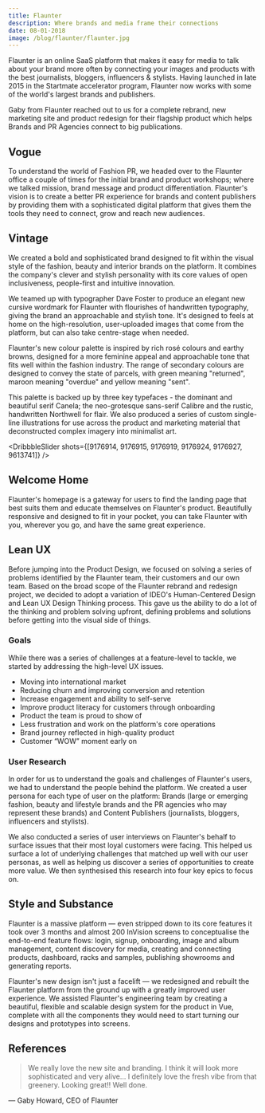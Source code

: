 ```yaml
---
title: Flaunter
description: Where brands and media frame their connections
date: 08-01-2018
image: /blog/flaunter/flaunter.jpg
---
```


Flaunter is an online SaaS platform that makes it easy for media to talk about your brand more often by connecting your images and products with the best journalists, bloggers, influencers & stylists. Having launched in late 2015 in the Startmate accelerator program, Flaunter now works with some of the world's largest brands and publishers.

Gaby from Flaunter reached out to us for a complete rebrand, new marketing site and product redesign for their flagship product which helps Brands and PR Agencies connect to big publications.

## Vogue

To understand the world of Fashion PR, we headed over to the Flaunter office a couple of times for the initial brand and product workshops; where we talked mission, brand message and product differentiation. Flaunter's vision is to create a better PR experience for brands and content publishers by providing them with a sophisticated digital platform that gives them the tools they need to connect, grow and reach new audiences.

## Vintage

We created a bold and sophisticated brand designed to fit within the visual style of the fashion, beauty and interior brands on the platform. It combines the company's clever and stylish personality with its core values of open inclusiveness, people-first and intuitive innovation.

We teamed up with typographer Dave Foster to produce an elegant new cursive wordmark for Flaunter with flourishes of handwritten typography, giving the brand an approachable and stylish tone. It's designed to feels at home on the high-resolution, user-uploaded images that come from the platform, but can also take centre-stage when needed.

Flaunter's new colour palette is inspired by rich rosé colours and earthy browns, designed for a more feminine appeal and approachable tone that fits well within the fashion industry. The range of secondary colours are designed to convey the state of parcels, with green meaning "returned", maroon meaning "overdue" and yellow meaning "sent".

This palette is backed up by three key typefaces - the dominant and beautiful serif Canela; the neo-grotesque sans-serif Calibre and the rustic, handwritten Northwell for flair. We also produced a series of custom single-line illustrations for use across the product and marketing material that deconstructed complex imagery into minimalist art.

<DribbbleSlider
  shots={[9176914, 9176915, 9176919, 9176924, 9176927, 9613741]}
/>

## Welcome Home

Flaunter's homepage is a gateway for users to find the landing page that best suits them and educate themselves on Flaunter's product. Beautifully responsive and designed to fit in your pocket, you can take Flaunter with you, wherever you go, and have the same great experience.

## Lean UX

Before jumping into the Product Design, we focused on solving a series of problems identified by the Flaunter team, their customers and our own team. Based on the broad scope of the Flaunter rebrand and redesign project, we decided to adopt a variation of IDEO's Human-Centered Design and Lean UX Design Thinking process. This gave us the ability to do a lot of the thinking and problem solving upfront, defining problems and solutions before getting into the visual side of things.

### Goals

While there was a series of challenges at a feature-level to tackle, we started by addressing the high-level UX issues.

- Moving into international market
- Reducing churn and improving conversion and retention
- Increase engagement and ability to self-serve
- Improve product literacy for customers through onboarding
- Product the team is proud to show of
- Less frustration and work on the platform's core operations
- Brand journey reflected in high-quality product
- Customer “WOW” moment early on

### User Research

In order for us to understand the goals and challenges of Flaunter's users, we had to understand the people behind the platform. We created a user persona for each type of user on the platform: Brands (large or emerging fashion, beauty and lifestyle brands and the PR agencies who may represent these brands) and Content Publishers (journalists, bloggers, influencers and stylists).

We also conducted a series of user interviews on Flaunter's behalf to surface issues that their most loyal customers were facing. This helped us surface a lot of underlying challenges that matched up well with our user personas, as well as helping us discover a series of opportunities to create more value. We then synthesised this research into four key epics to focus on.

## Style and Substance

Flaunter is a massive platform — even stripped down to its core features it took over 3 months and almost 200 InVision screens to conceptualise the end-to-end feature flows: login, signup, onboarding, image and album management, content discovery for media, creating and connecting products, dashboard, racks and samples, publishing showrooms and generating reports.

Flaunter's new design isn't just a facelift — we redesigned and rebuilt the Flaunter platform from the ground up with a greatly improved user experience. We assisted Flaunter's engineering team by creating a beautiful, flexible and scalable design system for the product in Vue, complete with all the components they would need to start turning our designs and prototypes into screens.

## References

> We really love the new site and branding. I think it will look more sophisticated and very alive... I definitely love the fresh vibe from that greenery. Looking great!! Well done.

&mdash; Gaby Howard, CEO of Flaunter
